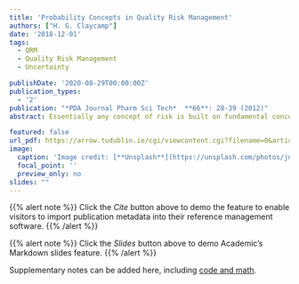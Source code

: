 ```yaml
---
title: 'Probability Concepts in Quality Risk Management'
authors: ["H. G. Claycamp"]
date: '2018-12-01'
tags:
  - QRM
  - Quality Risk Management
  - Uncertainty

publishDate: '2020-08-29T00:00:00Z'
publication_types: 
  - '2'
publication: "*PDA Journal Pharm Sci Tech*  **66**: 28-39 (2012)"
abstract: Essentially any concept of risk is built on fundamental concepts of chance, likelihood or probability.  Although risk is generally a probability of loss of something of value, given that a risk-generating event will occur or has occurred, it is ironic that the quality risk management literature and guidelines on quality risk management tools are relatively silent on the meaning and uses of “probability.” The probability concept is typically applied by risk managers as a combination of data-based, “frequentist” measures of probability and a Bayesian, “degree of belief” meaning of probability.  Probability as a concept that is crucial for understanding and managing risk is discussed though examples from the most general, scenario-defining and ranking tools that use probability implicitly to more specific probabilistic tools in risk management.  A rich history of probability in risk management applied to other fields suggests that high-quality risk management decisions benefit from the implementation of probability concepts in both risk modeling and risk management.  

featured: false
url_pdf: https://arrow.tudublin.ie/cgi/viewcontent.cgi?filename=0&article=1008&context=ditpress&type=additional
image:
  caption: 'Image credit: [**Unsplash**](https://unsplash.com/photos/jdD8gXaTZsc)'
  focal_point: ''
  preview_only: no
slides: "" 
---
```

 
{{% alert note %}}
Click the *Cite* button above to demo the feature to enable visitors to import publication metadata into their reference management software.
{{% /alert %}}

{{% alert note %}}
Click the *Slides* button above to demo Academic's Markdown slides feature.
{{% /alert %}}

Supplementary notes can be added here, including [code and math](https://sourcethemes.com/academic/docs/writing-markdown-latex/).  
